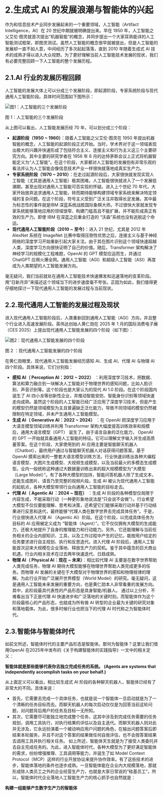 # 2.生成式 AI 的发展浪潮与智能体的兴起

作为和信息技术产业同步发展起来的一个重要领域，人工智能（Artifact Intelligence，AI）在 20 世纪中期就被明确提出来。早在 1950 年，人工智能之父艾伦·图灵就首次提出“机器智能”的概念，并同步提出一个大家耳熟能详的人工智能测试框架，即图灵测试。虽然人工智能的概念很早就被提出，但是人工智能的发展却一直不如人意，中间经历了多次起起落落，直到 2010 年随着生成式 AI 技术的成熟才得以进入大众视野。为了更好理解当前人工智能技术发展的现状，我们有必要完整回顾一下人工智能的整个发展历程。

## 2.1.AI 行业的发展历程回顾
人工智能的发展大体上可以分成三个发展阶段，即起源阶段，专家系统阶段与现代通用人工智能阶段。具体时间范围如下图所示：

![图1：人工智能的三个发展阶段](../public/whitepaper/图1：人工智能的三个发展阶段.png "图1：人工智能的三个发展阶段")

图 1：人工智能的三个发展阶段 

从上图可以看出，人工智能发展历经 70 年，可以划分成三个阶段：
- **起源阶段（1950 ~ 1960）**：随着人工智能之父艾伦·图灵在 1950 年提出机器智能的概念，人工智能的起源阶段正式开始。当时，学术界对于这一领域表现出极大的兴趣并快速形成了包括符合主义、连接主义和行为主义这三个主要研究方向。其中主要的研究学者在 1956 年 6 月的达特茅斯会议上正式将机器智能定义为“人工智能”。在这个阶段，大家都对人工智能的发展抱有非常乐观的看法并认为人工智能会像信息技术产业一样很快就落地成真实生产力。
- **专家系统阶段（1970 ~ 2010）**：在走过起源阶段后，大家很快就发现实现人工智能（尤其是通用人工智能）极其困难。人工智能很快就进入了一个发展低潮期，甚至出现对通用人工智能可否实现的怀疑。进入上个世纪 70 年代，大家开始放弃追求通用人工智能，转而期待能够构建领域专家系统来解决特定领域的复杂问题。在这个阶段，符号主义受到广泛关注并取得长足发展。其中最为标志性的事件就是IBM 深蓝系统战胜国际象棋大师。不过很快大家就发现专家系统能够落地应用的领域很窄、构建门槛高且不能扩展，并不能形成真正有效的生产力。即使 IBM 在深蓝之后重金打造的 “沃森”系统也没有逃脱这个命运。
- **现代通用人工智能阶段（2010 ~ 至今）**：进入 21 世纪，尤其是 2012 年 AlexNet 系统在 ImageNet 比赛中取得压倒性优势之后，连接主义与基于神经网络的深度学习开始重新引起大家关注。由于其在图片识别这个领域快速超越人类，深度学习方向很快证明了自己的价值。随后，Transformer 架构解决了神经学习的规模化工程难题，OpenAI 的 GPT 模型应运而生，并通过 ChatGPT 应用火爆全网。通用人工智能（AGI）和超级人工智能（ASI）再度成为人类期望的人工智能发展方向。

毫无疑问，我们当前就处在通用人工智能技术快速爆发和迅速落地的变革阶段。用“日新月异”来描述这个领域当下的进步速度毫不夸张。正因为如此，我们值得更仔细地探讨一下现代通用人工智能的发展过程与当前现状。

## 2.2.现代通用人工智能的发展过程及现状
进入现代通用人工智能阶段后，人类重新回到通用人工智能（AGI）方向，并且整个行业进入高速发展阶段。英伟达创始人黄仁勋在 2025 年 1 月的国际消费电子展（CES 2025）上提出现代通用人工智能发展的四个阶段（如下图）：

![图2：现代通用人工智能发展的四个阶段](../public/whitepaper/图2：现代通用人工智能发展的四个阶段.png "图2：现代通用人工智能发展的四个阶段")

图 2 ：现代通用人工智能发展的四个阶段

在黄仁勋眼里，现代通用人工智能发展经历感知 AI、生成 AI、代理 AI 与物理 AI 四个阶段。具体来说，它们分别指：
- **感知 AI（ Perception AI：2012 ~ 2022）** ：利用深度学习技术，把数据、算法和算力融合到一块解决人工智能对于物理世界的感知问题，比如人脸识别、声音识别等。这个阶段也是大家认为的现代 AI 1.0 阶段。在这个阶段国内诞生了 AI 四小龙等创新性企业，并推动智能安防、智能身份识别等领域快速走向成熟。虽然这个阶段的人工智能已经广泛应用了深度学习技术，但是产生的模型仍然是领域模型为主且普遍缺乏泛化能力，导致不同领域的模型仍然被限制在特定领域，并未产生通用人工智能模型。
- **生成 AI（ Generative AI：2022 ~ 2024）** ：在 OpenAI 把深度学习应用于大语言模型领域训练并利用 Transformer 架构大幅度提高训练效率和规模后，通用大语言模型（GPT） 诞生了。由于语言自身的泛化能力， OpenAI 的 GPT 一开始就具备通用人工智能的特征。它可以理解文字输入并生成高质量答案。在这个阶段，大家使用到的 AI 应用主要是智能聊天机器人（Chatbot），最终用户通过与智能聊天机器人对话获得问题答案。基于 OpenAI 摸索出来的一整套大语言模型训练方法，行业快速训练出各种大编程语言模型、大图片生成模型、大视频生成模型，以及当前最火的多模态生成模型。业内一般统称这种通过大数据量训练出来的超大规模模型为“大模型（Large Model）”。有了各种大模型的加持，智能问答机器人除了生成文本，还能生成图片、语音乃至完整的视频片段。生成  AI 被认为现代通用人工智能的起航点，各种大模型带领行业向通用人工智能的目标走去。
- **代理 AI（ Agentic AI ：2024 ~ 现在）** ：生成 AI 阶段的各种模型仅局限于内容生成，不能采取行动（一种更形象地说法是“只会说不会做”）。行业希望大模型不仅仅要能理解、思考和决策，还希望它们能够采取行动并基于行动结果进行反思和迭代，最终能够“代理人类在数字世界去完成具体任务”。于是，行业很快进入代理 AI （Agentic AI）阶段。在这个阶段，以完成具体任务为目标的 AI 应用被定义成为 “智能体（Agent）”。它不仅仅拥有大模型的生成能力，还极大地提升了自身的推理能力和行动能力。另外，它还能理解与当前任务相关的企业内部知识、工具，以及工作过程中产生的记忆，能按用户给定的任务要求进行自主规划、执行和反思迭代。进入代理 AI 阶段后，通用人工智能首次迎来大规模在企业落地、释放生产力的契机。鉴于其中蕴含的巨大商业机遇，行业内相关技术在过去两年快速迭代、日趋成熟。
- **物理 AI（ Physical AI：现在 ~ 未来）**：相比较代理 AI 主要是在数字世界帮助人类完成任务，物理 AI 期待大模型能够在物理世界帮助人类完成更多的任务。而物理 AI 发展的关键在于大模型对于物理世界的感知和物理规律的理解。为此行业开始广泛展开世界模型（World Model）的研究。毫无疑问，这是通用人工智能未来发展的重要方向，也是黄仁勋本人非常看重的发展方向。其中，此阶段最具代表性的产品形态是具身智能/机器人。
通过以上分析，不难看出当下正是代理 AI 快速进步和广泛落地的关键时刻。而智能体作为这个阶段最核心的产品形态，也就成为所有做 AI 转型的企业最为关键的研究对象和落地载体。为此，很多时候行业也把当下的代理 AI 时代称之为智能体时代。

## 2.3.智能体与智能体时代
如前文所述，智能体时代的主要产品形态是智能体。那何为智能体？这里让我们借用OpenAI 在2025年中发布的《关于构建智能体的实践指导》一文中的相关定义：

   **智能体就是那些能够代表你去独立完成任务的系统。**
   **(Agents are systems that independently accomplish tasks on your behalf.)**

从上面定义可以看出，相比较生成式 AI 阶段的各种聊天机器人，智能体已经有了非常大的不同。具体来说：
- 首先，它需要去完成一个具体任务，也就是说一个智能体一旦启动就是为了一个清晰的任务目标而去。而聊天机器人的每次启动仅仅是为回答当前这轮问题，对问题背后用户的任务及目标一无所知。
- 其次，它需要尽可能独立地完成整个任务，这其中涉及到完成任务需要的任务规划，调用工具执行，对执行结果的评估以及自主迭代。而聊天机器人则对此并无涉及，它永远扮演着一个被动响应用户问题的角色，在输出问题答案后即结束本轮服务，并且不对这个答案的结果做任何自我评估，也不会按答案结果去调用工具并执行相关任务。
如上所述，智能体天生就是为了接受人类委托并去自主完成任务的。为此，进入智能体时代，各种大模型为了更好满足智能体的需求，纷纷增强推理、工具调用等能力，并诞生了如 Model Context Protocol（MCP）这样的行业开放协议来提升协作效率。有了这些技术的进步，智能体落地的条件也逐步成熟。一旦智能体能在企业内大规模落地，那就形成除人类员工之外的企业经营生产力，也就是大家日常说的“硅基员工”。所以，智能体时代企业落地人工智能生产力的核心抓手也自然就是：

**构建一组能够产生数字生产力的智能体**

